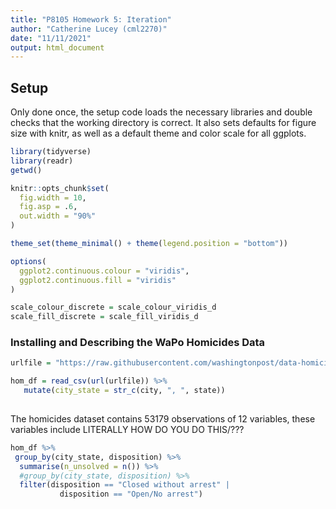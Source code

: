 ```yaml
---
title: "P8105 Homework 5: Iteration"
author: "Catherine Lucey (cml2270)"
date: "11/11/2021"
output: html_document
---
```


## Setup
Only done once, the setup code loads the necessary libraries and double checks that the working directory is correct. It also sets defaults for figure size with knitr, as well as a default theme and color scale for all ggplots.

```r
library(tidyverse)
library(readr)
getwd()

knitr::opts_chunk$set(
  fig.width = 10,
  fig.asp = .6,
  out.width = "90%"
)

theme_set(theme_minimal() + theme(legend.position = "bottom"))

options(
  ggplot2.continuous.colour = "viridis",
  ggplot2.continuous.fill = "viridis"
)

scale_colour_discrete = scale_colour_viridis_d
scale_fill_discrete = scale_fill_viridis_d

```

### Installing and Describing the WaPo Homicides Data

```r

urlfile = "https://raw.githubusercontent.com/washingtonpost/data-homicides/master/homicide-data.csv"

hom_df = read_csv(url(urlfile)) %>% 
   mutate(city_state = str_c(city, ", ", state))
  
```

The homicides dataset contains 53179 observations of 12 variables, these variables include LITERALLY HOW DO YOU DO THIS/???

```r

hom_df %>% 
 group_by(city_state, disposition) %>%
  summarise(n_unsolved = n()) %>% 
  #group_by(city_state, disposition) %>% 
  filter(disposition == "Closed without arrest" | 
           disposition == "Open/No arrest")

```

